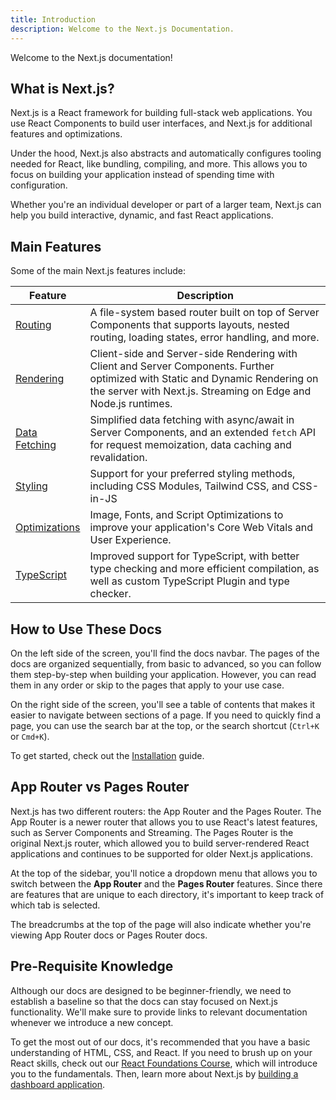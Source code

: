 ```yaml
---
title: Introduction
description: Welcome to the Next.js Documentation.
---
```


Welcome to the Next.js documentation!

## What is Next.js?

Next.js is a React framework for building full-stack web applications. You use React Components to build user interfaces, and Next.js for additional features and optimizations.

Under the hood, Next.js also abstracts and automatically configures tooling needed for React, like bundling, compiling, and more. This allows you to focus on building your application instead of spending time with configuration.

Whether you're an individual developer or part of a larger team, Next.js can help you build interactive, dynamic, and fast React applications.

## Main Features

Some of the main Next.js features include:

| Feature                                                            | Description                                                                                                                                                                                      |
| ------------------------------------------------------------------ | ------------------------------------------------------------------------------------------------------------------------------------------------------------------------------------------------ |
| [Routing](/docs/app/building-your-application/routing)             | A file-system based router built on top of Server Components that supports layouts, nested routing, loading states, error handling, and more.                                                    |
| [Rendering](/docs/app/building-your-application/rendering)         | Client-side and Server-side Rendering with Client and Server Components. Further optimized with Static and Dynamic Rendering on the server with Next.js. Streaming on Edge and Node.js runtimes. |
| [Data Fetching](/docs/app/building-your-application/data-fetching) | Simplified data fetching with async/await in Server Components, and an extended `fetch` API for request memoization, data caching and revalidation.                                              |
| [Styling](/docs/app/building-your-application/styling)             | Support for your preferred styling methods, including CSS Modules, Tailwind CSS, and CSS-in-JS                                                                                                   |
| [Optimizations](/docs/app/building-your-application/optimizing)    | Image, Fonts, and Script Optimizations to improve your application's Core Web Vitals and User Experience.                                                                                        |
| [TypeScript](/docs/app/api-reference/config/typescript)            | Improved support for TypeScript, with better type checking and more efficient compilation, as well as custom TypeScript Plugin and type checker.                                                 |

## How to Use These Docs

On the left side of the screen, you'll find the docs navbar. The pages of the docs are organized sequentially, from basic to advanced, so you can follow them step-by-step when building your application. However, you can read them in any order or skip to the pages that apply to your use case.

On the right side of the screen, you'll see a table of contents that makes it easier to navigate between sections of a page. If you need to quickly find a page, you can use the search bar at the top, or the search shortcut (`Ctrl+K` or `Cmd+K`).

To get started, check out the [Installation](/docs/app/getting-started/installation) guide.

## App Router vs Pages Router

Next.js has two different routers: the App Router and the Pages Router. The App Router is a newer router that allows you to use React's latest features, such as Server Components and Streaming. The Pages Router is the original Next.js router, which allowed you to build server-rendered React applications and continues to be supported for older Next.js applications.

At the top of the sidebar, you'll notice a dropdown menu that allows you to switch between the **App Router** and the **Pages Router** features. Since there are features that are unique to each directory, it's important to keep track of which tab is selected.

The breadcrumbs at the top of the page will also indicate whether you're viewing App Router docs or Pages Router docs.

## Pre-Requisite Knowledge

Although our docs are designed to be beginner-friendly, we need to establish a baseline so that the docs can stay focused on Next.js functionality. We'll make sure to provide links to relevant documentation whenever we introduce a new concept.

To get the most out of our docs, it's recommended that you have a basic understanding of HTML, CSS, and React. If you need to brush up on your React skills, check out our [React Foundations Course](/learn/react-foundations), which will introduce you to the fundamentals. Then, learn more about Next.js by [building a dashboard application](/learn/dashboard-app).

